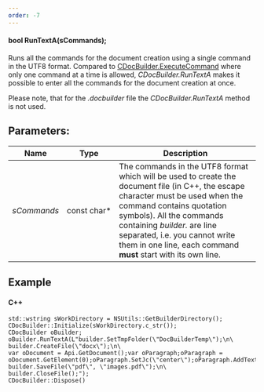 ```yaml
---
order: -7
---
```

#### bool RunTextA(sCommands);

Runs all the commands for the document creation using a single command in the UTF8 format. Compared to [CDocBuilder.ExecuteCommand](/docbuilder/integrationapi/c/cdocbuilder/executecommand) where only one command at a time is allowed, *CDocBuilder.RunTextA* makes it possible to enter all the commands for the document creation at once.

Please note, that for the *.docbuilder* file the *CDocBuilder.RunTextA* method is not used.

## Parameters:

| Name        | Type         | Description                                                                                                                                                                                                                                                                                                               |
| ----------- | ------------ | ------------------------------------------------------------------------------------------------------------------------------------------------------------------------------------------------------------------------------------------------------------------------------------------------------------------------- |
| *sCommands* | const char\* | The commands in the UTF8 format which will be used to create the document file (in C++, the escape character must be used when the command contains quotation symbols). All the commands containing *builder.* are line separated, i.e. you cannot write them in one line, each command **must** start with its own line. |

## Example

#### C++

```
std::wstring sWorkDirectory = NSUtils::GetBuilderDirectory();
CDocBuilder::Initialize(sWorkDirectory.c_str());
CDocBuilder oBuilder;
oBuilder.RunTextA(L"builder.SetTmpFolder(\"DocBuilderTemp\");\n\
builder.CreateFile(\"docx\");\n\
var oDocument = Api.GetDocument();var oParagraph;oParagraph = oDocument.GetElement(0);oParagraph.SetJc(\"center\");oParagraph.AddText(\"Center\");\n\
builder.SaveFile(\"pdf\", \"images.pdf\");\n\
builder.CloseFile();");
CDocBuilder::Dispose()
```
